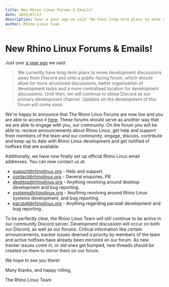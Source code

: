 ```yaml
---
title: New Rhino Linux Forums & Emails!
date: 2025/07/23
description: Over a year ago we said "We have long-term plans to move discussions away from Discord onto a public-facing forum. We are now happy to announce that our forums are now live! Additionally, we have now finally set up official Rhino Linux email addresses.
author: Rhino Linux Team
---
```


# New Rhino Linux Forums & Emails!

Just over [a year ago](https://blog.rhinolinux.org/news-14) we said:
> We currently have long-term plans to move development discussions away from Discord and onto a public-facing forum, which should allow for more structured discussions, better organisation of development tasks and a more centralised location for development discussions. Until then, we will continue to utilise Discord as our primary development channel. Updates on the development of this forum will come soon.

We're happy to announce that The Rhino Linux Forums are now live and you are able to access it [here](https://forum.rhinolinux.org). These forums should serve as another way that we are able to engage with you, our community. On the forum you will be able to: recieve announcements about Rhino Linux, get help and support from members of the team and our community, engage, discuss, contribute and keep up to date with Rhino Linux development and get notified of hotfixes that are available.

Additionally, we have now finally set up official Rhino Linux email addresses. You can now contact us at:
- support@rhinolinux.org - Help and support.
- contact@rhinolinux.org - General enquiries, PR
- desktop@rhinolinux.org - Anything revolving around desktop development and bug reporting.
- systems@rhinolinux.org - Anything revolving around Rhino Linux systems development, and bug reporting.
- pacstall@rhinolinux.org - Anything regarding pacstall development and bug reporting.

To be perfectly clear, the Rhino Linux Team will still continue to be active in our community Discord server. Development discussion will occur on both our Discord, as well as our forums. Critical information like certain announcements, tracker issues deemed a priority by members of the team and active hotfixes have already been mirrored on our forum. As new tracker issues come in, or old ones get bumped, new threads should be created on them to mirror them on our forum.

We hope to see you there!

Many thanks, and happy rolling,

The Rhino Linux Team